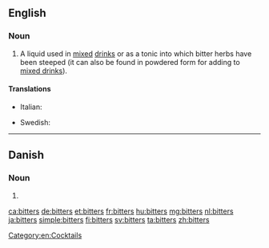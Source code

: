 ==English==
{{wikipedia}}

===Noun===
{{en-noun|bitters}}

# A liquid used in [[mix]]ed [[drink]]s or as a tonic into which bitter herbs have been steeped (it can also be found in powdered form for adding to [[mixed drink]]s).

====Translations====
{{trans-top|beverage}}
* Italian: {{t+|it|bitter|m}}
{{trans-mid}}
* Swedish: {{t+|sv|bitter|c}}
{{trans-bottom}}

[[Category:en:Cocktails]]

----

==Danish==

===Noun===
{{head|da|noun form|g=c}}

# {{genitive singular indefinite of|bitter|lang=da}}

[[ca:bitters]]
[[de:bitters]]
[[et:bitters]]
[[fr:bitters]]
[[hu:bitters]]
[[mg:bitters]]
[[nl:bitters]]
[[ja:bitters]]
[[simple:bitters]]
[[fi:bitters]]
[[sv:bitters]]
[[ta:bitters]]
[[zh:bitters]]